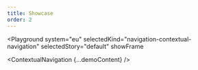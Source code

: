 ```yaml
---
title: Showcase
order: 2
---
```




<Playground
  system="eu"
  selectedKind="navigation-contextual-navigation"
  selectedStory="default"
  showFrame
>
  <ContextualNavigation {...demoContent} />
</Playground>
